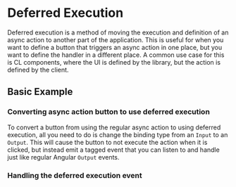 

<Meta of={DeferredExecutionStories} />

# Deferred Execution

Deferred execution is a method of moving the execution and definition of an async action to another
part of the application. This is useful for when you want to define a button that triggers an async
action in one place, but you want to define the handler in a different place. A common use case for
this is CL components, where the UI is defined by the library, but the action is defined by the
client.

## Basic Example

### Converting async action button to use deferred execution

To convert a button from using the regular async action to using deferred execution, all you need to
do is change the binding type from an `Input` to an `Output`. This will cause the button to not
execute the action when it is clicked, but instead emit a tagged event that you can listen to and
handle just like regular Angular `Output` events.

<Canvas of={DeferredExecutionStories.Simple} />

### Handling the deferred execution event
